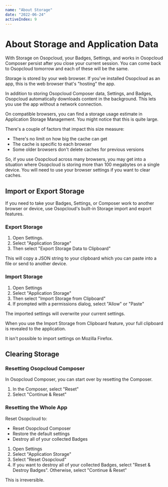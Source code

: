 ```yaml
---
name: "About Storage"
date: "2022-06-24"
activeIndex: 9
---
```


# About Storage and Application Data

With Storage on Osopcloud, your Badges, Settings, and works in Osopcloud Composer persist after you close your current session. You can come back to Osopcloud tomorrow and each of these will be the same.

Storage is stored by your web browser. If you've installed Osopcloud as an app, this is the web browser that's "hosting" the app.

<DeepDive title="Caching and Osopcloud Storage Usage">

In addition to storing Osopcloud Composer data, Settings, and Badges, Osopcloud automatically downloads content in the background. This lets you use the app without a network connection.

On compatible browsers, you can find a storage usage estimate in Application Storage Management. You might notice that this is quite large.

There's a couple of factors that impact this size measure:

- There's no limit on how big the cache can get
- The cache is specific to each browser
- Some older browsers don't delete caches for previous versions

So, if you use Osopcloud across many browsers, you may get into a situation where Osopcloud is storing more than 100 megabytes on a single device. You will need to use your browser settings if you want to clear caches.

</DeepDive>

## Import or Export Storage

If you need to take your Badges, Settings, or Composer work to another browser or device, use Osopcloud's built-in Storage import and export features.

### Export Storage

1. Open Settings.
2. Select "Application Storage"
3. Then select "Export Storage Data to Clipboard"

This will copy a JSON string to your clipboard which you can paste into a file or send to another device.

### Import Storage

1. Open Settings
2. Select "Application Storage"
3. Then select "Import Storage from Clipboard"
4. If prompted with a permissions dialog, select "Allow" or "Paste"

The imported settings will overwrite your current settings.

<Note m={true}>
  When you use the Import Storage from Clipboard feature, your full clipboard is
  revealed to the application.
</Note>

<Note m={true}>It isn't possible to import settings on Mozilla Firefox.</Note>

## Clearing Storage

### Resetting Osopcloud Composer

In Osopcloud Composer, you can start over by resetting the Composer.

1. In the Composer, select "Reset"
2. Select "Continue & Reset"

### Resetting the Whole App

Reset Osopcloud to:

- Reset Osopcloud Composer
- Restore the default settings
- Destroy all of your collected Badges

1. Open Settings
2. Select "Application Storage"
3. Select "Reset Osopcloud"
4. If you want to destroy all of your collected Badges, select "Reset & Destroy Badges". Otherwise, select "Continue & Reset"

This is irreversible.
